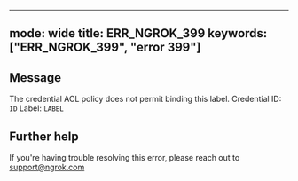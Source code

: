 
---
mode: wide
title: ERR_NGROK_399
keywords: ["ERR_NGROK_399", "error 399"]
---

## Message
The credential ACL policy does not permit binding this label.
Credential ID: `ID`
Label: `LABEL`




## Further help
If you're having trouble resolving this error, please reach out to [support@ngrok.com](mailto:support@ngrok.com?subject=Help%20with%20ERR_NGROK_399)


